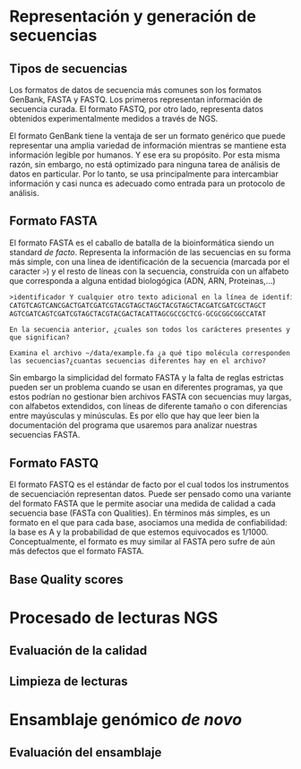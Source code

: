 # Representación y generación de secuencias

## Tipos de secuencias

Los formatos de datos de secuencia más comunes son los formatos GenBank, FASTA y FASTQ.
Los primeros representan información de secuencia curada. El formato FASTQ, por otro lado,
representa datos obtenidos experimentalmente medidos a través de NGS. 

El formato GenBank tiene la ventaja de ser un formato genérico que puede representar una amplia variedad de
información mientras se mantiene esta información legible por humanos. Y ese era su propósito.
Por esta misma razón, sin embargo, no está optimizado para ninguna tarea de análisis de datos en particular. Por lo tanto, se usa principalmente para intercambiar información y casi nunca es adecuado como entrada para un protocolo de análisis.

## Formato FASTA

El formato FASTA es el caballo de batalla de la bioinformática siendo un standard _de facto_. Representa la información de las secuencias en su forma más simple, con una línea de identificación de la secuencia (marcada por el caracter `>`) y el resto de líneas con la secuencia, construída con un alfabeto que corresponda a alguna entidad biologógica (ADN, ARN, Proteinas,...)

```txt
>identificador Y cualquier otro texto adicional en la línea de identificacion
CATGTCAGTCANCGACTGATCGATCGTACGTAGCTAGCTACGTAGCTACGATCGATCGCTAGCT
AGTCGATCAGTCGATCGTAGCTACGTACGACTACATTAGCGCCGCTCG-GCGCGGCGGCCATAT
```

```exercise
En la secuencia anterior, ¿cuales son todos los carácteres presentes y que significan?
```

```exrecise
Examina el archivo ~/data/example.fa ¿a qué tipo molécula corresponden las secuencias?¿cuantas secuencias diferentes hay en el archivo?
```

Sin embargo la simplicidad del formato FASTA y la falta de reglas estrictas pueden ser un problema cuando se usan en diferentes programas, ya que estos podrían no gestionar bien archivos FASTA con secuencias muy largas, con alfabetos extendidos, con líneas de diferente tamaño o con diferencias entre mayúsculas y minúsculas. Es por ello que hay que leer bien la documentación del programa que usaremos para analizar nuestras secuencias FASTA.

## Formato FASTQ

El formato FASTQ es el estándar de facto por el cual todos los instrumentos de 
secuenciación representan datos. Puede ser pensado como una variante del formato 
FASTA que le permite asociar una medida de calidad a cada secuencia base (FASTa 
con Qualities). En términos más simples, es un formato en el que para cada base, 
asociamos una medida de confiabilidad: la base es A y la probabilidad de que 
estemos equivocados es 1/1000. Conceptualmente, el formato es muy similar al 
FASTA pero sufre de aún más defectos que el formato FASTA. 

## Base Quality scores

# Procesado de lecturas NGS

## Evaluación de la calidad

## Limpieza de lecturas

# Ensamblaje genómico _de novo_

## Evaluación del ensamblaje